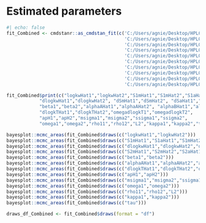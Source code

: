 # Estimated parameters

```r
#| echo: false
fit_Combined <- cmdstanr::as_cmdstan_fit(c('C:/Users/agnie/Desktop/HPLC_2022/1_25_09_combined/01_04_10/TASK/output_1.csv',
                                           'C:/Users/agnie/Desktop/HPLC_2022/1_25_09_combined/01_04_10/TASK/output_2.csv',
                                           'C:/Users/agnie/Desktop/HPLC_2022/1_25_09_combined/01_04_10/TASK/output_3.csv',
                                           'C:/Users/agnie/Desktop/HPLC_2022/1_25_09_combined/01_04_10/TASK/output_4.csv',
                                           'C:/Users/agnie/Desktop/HPLC_2022/1_25_09_combined/01_04_10/TASK/output_5.csv',
                                           'C:/Users/agnie/Desktop/HPLC_2022/1_25_09_combined/01_04_10/TASK/output_6.csv',
                                           'C:/Users/agnie/Desktop/HPLC_2022/1_25_09_combined/01_04_10/TASK/output_7.csv',
                                           'C:/Users/agnie/Desktop/HPLC_2022/1_25_09_combined/01_04_10/TASK/output_8.csv',
                                           'C:/Users/agnie/Desktop/HPLC_2022/1_25_09_combined/01_04_10/TASK/output_9.csv',
                                           'C:/Users/agnie/Desktop/HPLC_2022/1_25_09_combined/01_04_10/TASK/output_10.csv'))

fit_Combined$print(c("logkwHat1","logkwHat2","S1mHat1","S1mHat2","S1aHat1","S1aHat2", 
            "dlogkwHat1","dlogkwHat2", "dSmHat1","dSmHat2", "dSaHat1","dSaHat2", "S2mHat1","S2mHat2", "S2aHat1","S2aHat2",
            "beta1","beta2","alphaAHat1","alphaAHat2", "alphaBHat1","alphaBHat2",
            "dlogkTHat1","dlogkTHat2","omegadlogkT1","omegadlogkT2",
            "apH1","apH2","msigma1","msigma2","ssigma1","ssigma2",
            "omega1","omega2","rho11","rho12","L2","kappa1","kappa2","tau"), max_rows=100)

bayesplot::mcmc_areas(fit_Combined$draws(c("logkwHat1","logkwHat2")))
bayesplot::mcmc_areas(fit_Combined$draws(c("S1mHat1","S1aHat1","S1mHat2","S1aHat2"))) 
bayesplot::mcmc_areas(fit_Combined$draws(c("dlogkwHat1","dlogkwHat2","dSmHat1","dSmHat2","dSaHat1","dSaHat2"))) 
bayesplot::mcmc_areas(fit_Combined$draws(c("S2mHat1","S2mHat2","S2aHat1","S2aHat2")))
bayesplot::mcmc_areas(fit_Combined$draws(c("beta1","beta2")))
bayesplot::mcmc_areas(fit_Combined$draws(c("alphaAHat1","alphaAHat2","alphaBHat1","alphaBHat2")))
bayesplot::mcmc_areas(fit_Combined$draws(c("dlogkTHat1","dlogkTHat2","omegadlogkT1","omegadlogkT2")))
bayesplot::mcmc_areas(fit_Combined$draws(c("apH1","apH2"))) 
bayesplot::mcmc_areas(fit_Combined$draws(c("msigma1","msigma2","ssigma1","ssigma2"))) 
bayesplot::mcmc_areas(fit_Combined$draws(c("omega1","omega2")))
bayesplot::mcmc_areas(fit_Combined$draws(c("rho11","rho12","L2")))
bayesplot::mcmc_areas(fit_Combined$draws(c("kappa1","kappa2")))
bayesplot::mcmc_areas(fit_Combined$draws(c("tau")))

draws_df_Combined <- fit_Combined$draws(format = "df")
```
